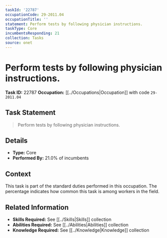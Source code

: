 ```yaml
---
taskId: '22787'
occupationCode: 29-2011.04
occupationTitle: ''
statement: Perform tests by following physician instructions.
taskType: Core
incumbentsResponding: 21
collection: Tasks
source: onet
---
```

# Perform tests by following physician instructions.

**Task ID:** 22787
**Occupation:** [[../Occupations|Occupation]] with code `29-2011.04`

## Task Statement

> Perform tests by following physician instructions.

## Details

- **Type:** Core
- **Performed By:** 21.0% of incumbents

## Context

This task is part of the standard duties performed in this occupation. The percentage indicates how common this task is among workers in the field.

## Related Information

- **Skills Required:** See [[../Skills|Skills]] collection
- **Abilities Required:** See [[../Abilities|Abilities]] collection
- **Knowledge Required:** See [[../Knowledge|Knowledge]] collection
